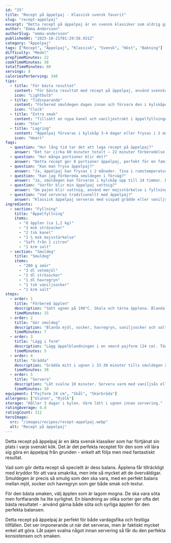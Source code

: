 ```yaml
---
id: "25"
title: "Recept på äppelpaj - Klassisk svensk favorit"
slug: "recept-appelpaj"
excerpt: "Detta recept på äppelpaj är en svensk klassiker som aldrig går ur tiden. Enkel att göra och alltid populär."
author: "Emma Andersson"
authorSlug: "emma-andersson"
publishedAt: "2025-10-21T01:29:58.931Z"
category: "Äppelpaj"
tags: ["Recept", "Äppelpaj", "Klassisk", "Svensk", "Höst", "Bakning"]
difficulty: "Medel"
prepTimeMinutes: 22
cookTimeMinutes: 38
totalTimeMinutes: 60
servings: 8
caloriesPerServing: 340
tips:
  - title: "För bästa resultat"
    content: "För bästa resultat med recept på äppelpaj, använd svenska äpplen som Aroma eller Ingrid Marie. De ger en perfekt balans mellan sötma och syra som framhäver pajens klassiska smak som hela familjen älskar."
    icon: "Lightbulb"
  - title: "Tidssparande"
    content: "Förbered smuldegen dagen innan och förvara den i kylskåpet. Då går bakningen snabbt och enkelt när det är dags att grädda pajen och ge familjen en underbar fika."
    icon: "Clock"
  - title: "Extra smak"
    content: "Tillsätt en nypa kanel och vaniljextrakt i äppelfyllningen för mer aromatisk äppelpaj som smakar som mormor gjorde. Servera med vispad grädde eller vaniljsås för en lyxig touch."
    icon: "Star"
  - title: "Lagring"
    content: "Äppelpaj förvaras i kylskåp 3-4 dagar eller frysas i 2 månader. Tina i rumstemperatur och värm i ugn för att återfå den perfekta konsistensen."
    icon: "Heart"
faqs:
  - question: "Hur lång tid tar det att laga recept på äppelpaj?"
    answer: "Det tar cirka 60 minuter totalt – 22 minuter förberedelse och 38 minuter bakning. Perfekt för en klassisk svensk fika som hela familjen älskar!"
  - question: "Hur många portioner blir det?"
    answer: "Detta recept ger 8 portioner äppelpaj, perfekt för en familj eller när du har gäster över. Servera med vispad grädde för en lyxig touch."
  - question: "Kan man frysa äppelpaj?"
    answer: "Ja, äppelpaj kan frysas i 2 månader. Tina i rumstemperatur och värm i ugn för att återfå den perfekta konsistensen och den underbara smaken."
  - question: "Kan jag förbereda smuldegen i förväg?"
    answer: "Ja, smuldegen kan förvaras i kylskåp upp till 24 timmar. Då går bakningen snabbt och enkelt när det är dags att grädda pajen."
  - question: "Varför blir min äppelpaj vattnig?"
    answer: "Om pajen blir vattnig, använd mer majsstärkelse i fyllningen. Detta gör att vätskan bindes bättre och ger en perfekt konsistens."
  - question: "Vad serveras traditionellt med äppelpaj?"
    answer: "Klassisk äppelpaj serveras med vispad grädde eller vaniljsås. En svensk favorit som alla älskar och som ger familjen en underbar fikastund!"
ingredients:
  - section: "Fyllning"
    title: "Äppelfyllning"
    items:
      - "8 äpplen (ca 1,2 kg)"
      - "3 msk strösocker"
      - "2 tsk kanel"
      - "1 ½ msk majsstärkelse"
      - "Saft från 1 citron"
      - "1 krm salt"
  - section: "Smuldeg"
    title: "Smuldeg"
    items:
      - "200 g smör"
      - "3 dl vetemjöl"
      - "2 dl strösocker"
      - "1 dl havregryn"
      - "1 tsk vaniljsocker"
      - "1 krm salt"
steps:
  - order: 1
    title: "Förbered äpplen"
    description: "Sätt ugnen på 190°C. Skala och tärna äpplena. Blanda med socker, kanel, majsstärkelse, citronsaft och salt."
    timeMinutes: 15
  - order: 2
    title: "Gör smuldeg"
    description: "Blanda mjöl, socker, havregryn, vaniljsocker och salt. Nyp i smöret försiktigt tills det blir smuligt."
    timeMinutes: 7
  - order: 3
    title: "Lägg i form"
    description: "Lägg äppelblandningen i en smord pajform (24 cm). Täck med smuldegen."
    timeMinutes: 5
  - order: 4
    title: "Grädda"
    description: "Grädda mitt i ugnen i 33-38 minuter tills smuldegen är gyllenbrun och pajen bubblande."
    timeMinutes: 38
  - order: 5
    title: "Servera"
    description: "Låt svalna 10 minuter. Servera varm med vaniljsås eller glass."
    timeMinutes: 10
equipment: ["Pajform 24 cm", "Skål", "Skärbräda"]
allergens: ["Gluten", "Mjölk"]
storage: "Håller 3 dagar i kylen. Värm lätt i ugnen innan servering."
ratingAverage: 4.8
ratingCount: 312
heroImage:
  src: "/images/recipes/recept-appelpaj.webp"
  alt: "Recept på äppelpaj"
---
```


Detta recept på äppelpaj är en äkta svensk klassiker som har förtjänat sin plats i varje svenskt kök. Det är det perfekta receptet för den som vill lära sig göra en äppelpaj från grunden - enkelt att följa men med fantastiskt resultat.

Vad som gör detta recept så speciellt är dess balans. Äpplena får tillräckligt med kryddor för att vara smakrika, men inte så mycket att de överväldigar. Smuldegen är precis så smulig som den ska vara, med en perfekt balans mellan mjöl, socker och havregryn som ger både smak och textur.

För den bästa smaken, välj äpplen som är lagom mogna. De ska vara söta men fortfarande ha lite syrlighet. En blandning av olika sorter ger ofta det bästa resultatet - använd gärna både söta och syrliga äpplen för den perfekta balansen.

Detta recept på äppelpaj är perfekt för både vardagsfika och festliga tillfällen. Det ser imponerande ut när det serveras, men är faktiskt mycket enkel att göra. Låt pajen svalna något innan servering så får du den perfekta konsistensen och smaken.
